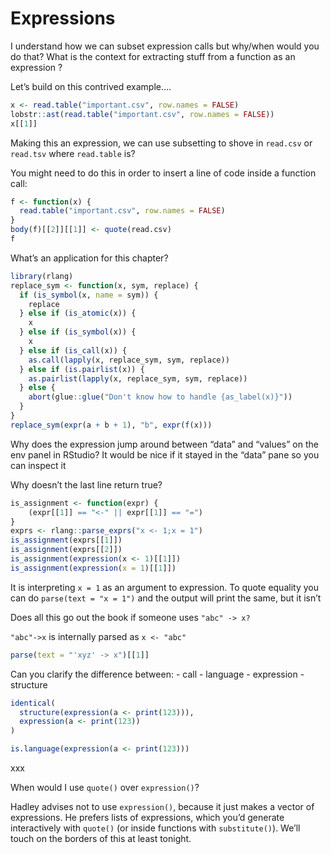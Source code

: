 # Expressions

:::question
I understand how we can subset expression calls but why/when would you do that? What is the context for extracting stuff from a function as an expression ?

Let's build on this contrived example....

```r
x <- read.table("important.csv", row.names = FALSE)
lobstr::ast(read.table("important.csv", row.names = FALSE))
x[[1]]
```

Making this an expression, we can use subsetting to shove in `read.csv` or `read.tsv` where `read.table` is?
:::

You might need to do this in order to insert a line of code inside a function call:

```r
f <- function(x) {
  read.table("important.csv", row.names = FALSE)
}
body(f)[[2]][[1]] <- quote(read.csv)
f
```

:::question
What's an application for this chapter?
:::

```r
library(rlang)
replace_sym <- function(x, sym, replace) {
  if (is_symbol(x, name = sym)) {
    replace
  } else if (is_atomic(x)) {
    x
  } else if (is_symbol(x)) {
    x
  } else if (is_call(x)) {
    as.call(lapply(x, replace_sym, sym, replace))
  } else if (is.pairlist(x)) {
    as.pairlist(lapply(x, replace_sym, sym, replace))
  } else {
    abort(glue::glue("Don't know how to handle {as_label(x)}"))
  }
}
replace_sym(expr(a + b + 1), "b", expr(f(x)))
```

:::question
Why does the expression jump around between "data" and "values" on the env panel in RStudio? It would be nice if it stayed in the "data" pane so you can inspect it
:::

:::question
Why doesn't the last line return true?

```r
is_assignment <- function(expr) {
    (expr[[1]] == "<-" || expr[[1]] == "=")
}
exprs <- rlang::parse_exprs("x <- 1;x = 1")
is_assignment(exprs[[1]])
is_assignment(exprs[[2]])
is_assignment(expression(x <- 1)[[1]])
is_assignment(expression(x = 1)[[1]])
```
:::

It is interpreting `x = 1` as an argument to expression. To quote equality you can do `parse(text = "x = 1")` and the output will print the same, but it isn't

:::question
Does all this go out the book if someone uses `"abc" -> x?`
:::

`"abc"->x` is internally parsed as `x <- "abc"`

```r
parse(text = "'xyz' -> x")[[1]]
```


:::question
Can you clarify the difference between:
- call
- language
- expression
- structure
:::

```r
identical(
  structure(expression(a <- print(123))),
  expression(a <- print(123))
)

is.language(expression(a <- print(123)))
```

:::TODO
xxx
:::

:::question
When would I use `quote()` over `expression()`?
:::

Hadley advises not to use `expression()`, because it just makes a vector of expressions. He prefers lists of expressions, which you'd generate interactively with `quote()` (or inside functions with `substitute()`). We'll touch on the borders of this at least tonight.
